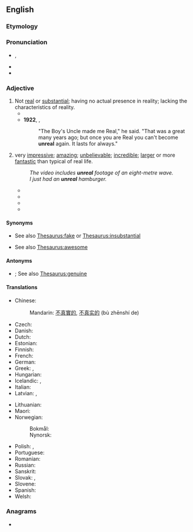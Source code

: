==English==

===Etymology===
{{prefix|en|un|real}}

===Pronunciation===
* {{enPR|ŭn-rēl'}}, {{IPA|en|/ʌnˈɹi.əl/}}
* {{audio|en|LL-Q1860 (eng)-Vealhurl-unreal.wav |Audio (UK)}}
* {{rhymes|en|iːəl}}

===Adjective===
{{en-adj}}

# Not [[real]] or [[substantial]]; having no actual presence in reality; lacking the characteristics of reality.
#* {{quote-journal|1=en|year=1899|month=Feb|author=Joseph Conrad|authorlink=Joseph Conrad|title=The Heart of Darkness|journal=Blackwood's Edinburgh Magazine|page=212|passage=The word &lsquo;ivory&rsquo; rang in the air, was whispered, was sighed. You would think they were praying to it. A taint of imbecile rapacity blew through it all, like a whiff from some corpse. By Jove! I&rsquo;ve never seen anything so '''unreal''' in my life.}}
#* '''1922''', {{w|Margery Williams}}, ''{{w|The Velveteen Rabbit}}''
#*: "The Boy's Uncle made me Real," he said. "That was a great many years ago; but once you are Real you can't become '''unreal''' again. It lasts for always."
# {{lb|en|informal}} very [[impressive]]; [[amazing]]; [[unbelievable]]; [[incredible]]; [[larger]] or more [[fantastic]] than typical of real life.
#: ''The video includes '''unreal''' footage of an eight-metre wave.''
#: ''I just had an '''unreal''' hamburger.''
#* {{quote-book|en| title=F/32 | page=205 | year=1990 | author=Eurydice | passage=He stops his cab at every traffic light, unrolls his window and calls out to the other drivers: "I've got a movie star in the car! Follow me down to see her come out. She is '''unreal''', man! I am in seventh heaven! I have a dream!"}}
#* {{quote-book|en|title=Get What's Coming| page=60| author=Sam Reaves| year=1995| passage="She just set me up" "Now that's '''unreal''', man. I mean, we're talking about a fairly considerable sum here, aren't we, Dexter?" "Listen to me. She set me up, with a dude she was cheatin' on me with}}
#* {{quote-book|en|title=Manila Demon| page=102| author=Thomas Maul| year=2012| passage=“Yeah, she does have a certain mental toughness that is '''unreal''',” agreed Berto. “I really don't think of her as a girl, I mean, it's like she's a tough buddy or tough sister to me.” }}
#* {{quote-book|en|title=The Imaginarium Machine| page=13| author=John Adrian Tomlin| year=2011| passage=He walks around and tries to pluck a flower on the ground. david exclaims, “Holy shit, this is '''unreal'''! i can feel the flower, the heat from the sun, and i can even hear the wind! The smells are so vibrant! How could i possibly be smelling flowers?}}

====Synonyms====
* {{sense|not real}} See also [[Thesaurus:fake]] or [[Thesaurus:insubstantial]]
* {{sense|very impressive}} See also [[Thesaurus:awesome]]

====Antonyms====
* {{sense|not real}} {{l|en|real}}; See also [[Thesaurus:genuine]]

====Translations====
{{trans-top|not real}}
* Chinese:
*: Mandarin: [[不]][[真實]][[的]], [[不]][[真实]][[的]] (bù zhēnshí de)
* Czech: {{t+|cs|neskutečný|m}}
* Danish: {{t|da|uvirkelig}}
* Dutch: {{t+|nl|onwerkelijk}}
* Estonian: {{t|et|ebatõeline}}
* Finnish: {{t|fi|epätodellinen}}
* French: {{t+|fr|irréel}}
* German: {{t+|de|unwirklich}}
* Greek: {{t+|el|ανύπαρκτος}}, {{t+|el|φανταστικός}}
* Hungarian: {{t|hu|nem valódi}}
* Icelandic: {{t+|is|óraunverulegur}}, {{t|is|ímyndaður}}
* Italian: {{t+|it|irreale}}
* Latvian: {{t|lv|nereāls}}, {{t|lv|ireāls}}
{{trans-mid}}
* Lithuanian: {{t|lt|nerealus}}
* Maori: {{t|mi|mariko}}
* Norwegian:
*: Bokmål: {{t|nb|uvirkelig}}
*: Nynorsk: {{t|nn|uverkeleg}}
* Polish: {{t+|pl|nierealny}}, {{t+|pl|nierzeczywisty}}
* Portuguese: {{t+|pt|irreal}}
* Romanian: {{t|ro|nereal}}
* Russian: {{t+|ru|нереальный}}
* Sanskrit: {{t+|sa|असत्}}
* Slovak: {{t|sk|neskutočný}}, {{t|sk|nereálny}}
* Slovene: {{t|sl|neresničen}}
* Spanish: {{t|es|irreal}}
* Welsh: {{t+|cy|afreal}}
{{trans-bottom}}

===Anagrams===
* {{anagrams|en|a=aelnru|Launer|Lauren|neural|ulnare}}